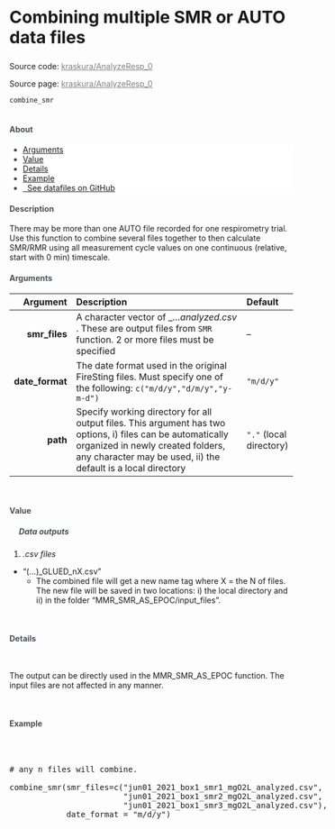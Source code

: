

<div class="page-header">
  <h2 style="font-size: 30px; text-align:left;">Combining multiple SMR or AUTO data files</h2>
  <p>Source code: <a href = "#" style = "color:gray;">kraskura/AnalyzeResp_0</a></p>
  <p>Source page: <a href = "#" style = "color:gray;">kraskura/AnalyzeResp_0</a></p>
</div>


`combine_smr`
<br>
<br>

<h4 style="color:#495057; font-weight: bold;  text-align: left">About</h4>
<ul class="breadcrumb" style="background-color:#fff; border:none; color:#3e3f3a">
  <li><a href="#Arguments">Arguments</a></li>
  <li><a href="#Value">Value</a></li>
  <li><a href="#Details">Details</a></li>
  <li><a href="#Example">Example</a></li>
  <li><a href="#"><i class="fas fa-download"></i>&nbsp; See datafiles on GitHub</a></li>
</ul>


<h4 style="color:#495057; font-weight: bold;  text-align: left">Description</h4>

<!-- <h4 style="color:#495057; font-weight: bold;  text-align: left">Before running the SMR function </h4><br> -->

There may be more than one AUTO file recorded for one respirometry trial. Use this function to combine several files together to then calculate SMR/RMR using all measurement cycle values on one continuous (relative, start with 0 min) timescale.

<h4><a style="color:#495057; font-weight: bold;  text-align: left" name="Arguments">Arguments</a></h4>


  Argument       | Description | Default
---: | :------------- | :---
**smr_files**   | A character vector of _..._analyzed.csv_ . These are output files from `SMR` function. 2 or more files must be specified | --
**date_format** | The date format used in the original FireSting files. Must specify one of the following: `c("m/d/y","d/m/y","y-m-d")` | `"m/d/y"`
**path**        | Specify working directory for all output files. This argument has two options, i) files can be automatically organized in newly created folders, any character may be used, ii) the default is a local directory | `"."` (local directory)


<br><h4><a name="Value" style="color:#495057; font-weight: bold;  text-align: left">Value</a></h4>

<h5 style="color:#495057; font-weight: bold;  text-align: left; text-indent:+10px;"><i class="fas fa-ellipsis-h"></i>&nbsp; Data outputs</h5>

1. *.csv files*
* "(...)_GLUED_nX.csv"
  - The combined file will get a new name tag where X = the N of files. The new file will be saved in two locations: i) the local directory and ii) in the folder "MMR_SMR_AS_EPOC/input_files". 

<br><h4><a name="Details" style="color:#495057; font-weight: bold;  text-align: left">Details</a></h4> <br>

The output can be directly used in the MMR_SMR_AS_EPOC function. The input files are not affected in any manner.

<br><h4><a name="Example" style="color:#495057; font-weight: bold;  text-align: left">Example</a></h4> <br>


<pre class = "sourceCode yaml"> 
# any n files will combine. 

combine_smr(smr_files=c("jun01_2021_box1_smr1_mgO2L_analyzed.csv",
                        "jun01_2021_box1_smr2_mgO2L_analyzed.csv",
                        "jun01_2021_box1_smr3_mgO2L_analyzed.csv"),
            date_format = "m/d/y")
</pre>





